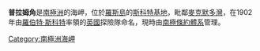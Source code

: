 {{Coord|77.847342|S|166.772461|E|display=title}}

'''普拉姆角'''是[[南極洲|南極洲]]的海岬，位於[[羅斯島|羅斯島]]的[[斯科特基地|斯科特基地]]，毗鄰[[麥克默多灣|麥克默多灣]]，在1902年由[[羅伯特·斯科特|羅伯特·斯科特]]率領的[[英國|英國]]探險隊命名，現時由[[南極條約體系|南極條約體系]]管理。

{{DEFAULTSORT:Pram Point}}
[[Category:南極洲海岬|Category:南極洲海岬]]


{{RossIsland-geo-stub}}